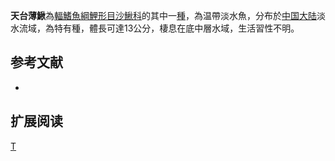 {{Speciesbox 
| genus = Leptobotia
| species = tientainensis
| status = NE
| status_system = IUCN3.1
| authority =  Wu, 1930
| synonyms = *''Botia tientainensis ,Wu, 1930 ''
*''Leptobotia tientaiensis,Wu, 1930 ''
*''Botia compressicauda ,Nichols, 1931 ''
*''Leptobotia tientaiensis hansuiensis ,Fang & Hsu, 1980 ''
*''Leptobotia hansuiensis,Fang & Hsu, 1980 ''
}}
'''天台薄鰍'''為[[輻鰭魚綱|輻鰭魚綱]][[鯉形目|鯉形目]][[沙鰍科|沙鰍科]]的其中一[[種|種]]，為温帶淡水魚，分布於[[中国大陆|中国大陆]]淡水流域，為特有種，體長可達13公分，棲息在底中層水域，生活習性不明。

==参考文献==
{{refbegin}}
*{{FishBase_species|genus=Leptobotia|species=tientainensis|year=2014|month=2}}
{{refend}}

== 扩展阅读 ==
{{refbegin}}
{{wikispecies-inline|Leptobotia tientainensis|天台薄鰍}}
{{refend}}

[[Category:薄鰍屬|T]]